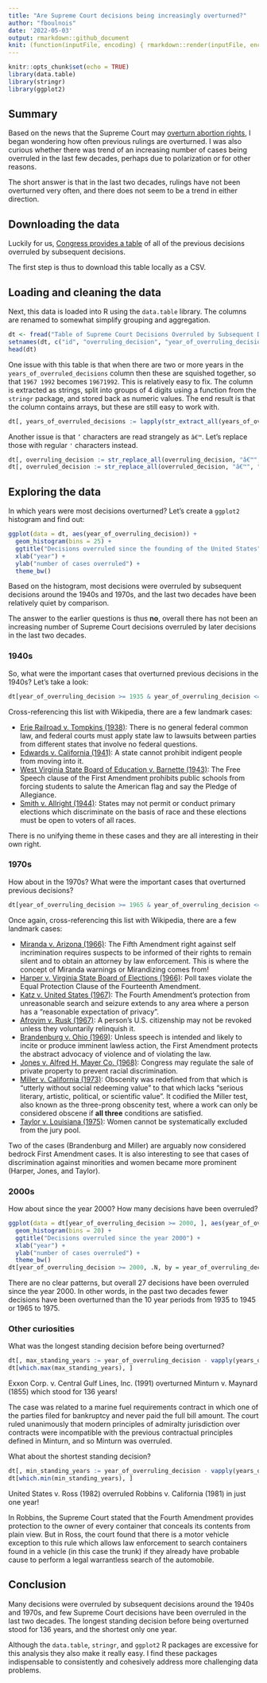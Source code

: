 ```yaml
---
title: "Are Supreme Court decisions being increasingly overturned?"
author: "fboulnois"
date: '2022-05-03'
output: rmarkdown::github_document
knit: (function(inputFile, encoding) { rmarkdown::render(inputFile, encoding = encoding, output_file = file.path(dirname(inputFile), 'README.md')) })
---
```


```r
knitr::opts_chunk$set(echo = TRUE)
library(data.table)
library(stringr)
library(ggplot2)
```

## Summary

Based on the news that the Supreme Court may [overturn abortion rights](https://www.politico.com/news/2022/05/02/supreme-court-abortion-draft-opinion-00029473), I began wondering how often previous rulings are overturned. I was also curious whether there was trend of an increasing number of cases being overruled in the last few decades, perhaps due to polarization or for other reasons.

The short answer is that in the last two decades, rulings have not been overturned very often, and there does not seem to be a trend in either direction.

## Downloading the data

Luckily for us, [Congress provides a table](https://constitution.congress.gov/resources/decisions-overruled/) of all of the previous decisions overruled by subsequent decisions.

The first step is thus to download this table locally as a CSV.

## Loading and cleaning the data

Next, this data is loaded into R using the `data.table` library. The columns are renamed to somewhat simplify grouping and aggregation.

```r
dt <- fread("Table of Supreme Court Decisions Overruled by Subsequent Decisions Resources Constitution Annotated Congress.gov Library of Congress.csv")
setnames(dt, c("id", "overruling_decision", "year_of_overruling_decision", "overruled_decision", "years_of_overruled_decisions"))
head(dt)
```

One issue with this table is that when there are two or more years in the `years_of_overruled_decisions` column then these are squished together, so that `1967 1992` becomes `19671992`. This is relatively easy to fix. The column is extracted as strings, split into groups of 4 digits using a function from the `stringr` package, and stored back as numeric values. The end result is that the column contains arrays, but these are still easy to work with.

```r
dt[, years_of_overruled_decisions := lapply(str_extract_all(years_of_overruled_decisions, "\\d{4}"), as.numeric)]
```

Another issue is that `’` characters are read strangely as `â€™`. Let's replace those with regular `'` characters instead.

```r
dt[, overruling_decision := str_replace_all(overruling_decision, "â€™", "'")]
dt[, overruled_decision := str_replace_all(overruled_decision, "â€™", "'")]
```

## Exploring the data

In which years were most decisions overturned? Let's create a `ggplot2` histogram and find out:

```r
ggplot(data = dt, aes(year_of_overruling_decision)) +
  geom_histogram(bins = 25) +
  ggtitle("Decisions overruled since the founding of the United States") +
  xlab("year") +
  ylab("number of cases overruled") +
  theme_bw()
```

Based on the histogram, most decisions were overruled by subsequent decisions around the 1940s and 1970s, and the last two decades have been relatively quiet by comparison.

The answer to the earlier questions is thus **no**, overall there has not been an increasing number of Supreme Court decisions overruled by later decisions in the last two decades.

### 1940s

So, what were the important cases that overturned previous decisions in the 1940s? Let's take a look:

```r
dt[year_of_overruling_decision >= 1935 & year_of_overruling_decision <= 1945, overruling_decision]
```

Cross-referencing this list with Wikipedia, there are a few landmark cases:

-   [Erie Railroad v. Tompkins (1938)](https://en.wikipedia.org/wiki/Erie_Railroad_Co._v._Tompkins): There is no general federal common law, and federal courts must apply state law to lawsuits between parties from different states that involve no federal questions.
-   [Edwards v. California (1941)](https://en.wikipedia.org/wiki/Edwards_v._California): A state cannot prohibit indigent people from moving into it.
-   [West Virginia State Board of Education v. Barnette (1943)](https://en.wikipedia.org/wiki/West_Virginia_State_Board_of_Education_v._Barnette): The Free Speech clause of the First Amendment prohibits public schools from forcing students to salute the American flag and say the Pledge of Allegiance.
-   [Smith v. Allright (1944)](https://en.wikipedia.org/wiki/Smith_v._Allwright): States may not permit or conduct primary elections which discriminate on the basis of race and these elections must be open to voters of all races.

There is no unifying theme in these cases and they are all interesting in their own right.

### 1970s

How about in the 1970s? What were the important cases that overturned previous decisions?

```r
dt[year_of_overruling_decision >= 1965 & year_of_overruling_decision <= 1975, overruling_decision]
```

Once again, cross-referencing this list with Wikipedia, there are a few landmark cases:

-   [Miranda v. Arizona (1966)](https://en.wikipedia.org/wiki/Miranda_v._Arizona): The Fifth Amendment right against self incrimination requires suspects to be informed of their rights to remain silent and to obtain an attorney by law enforcement. This is where the concept of Miranda warnings or Mirandizing comes from!
-   [Harper v. Virginia State Board of Elections (1966)](https://en.wikipedia.org/wiki/Harper_v._Virginia_State_Board_of_Elections): Poll taxes violate the Equal Protection Clause of the Fourteenth Amendment.
-   [Katz v. United States (1967)](https://en.wikipedia.org/wiki/Katz_v._United_States): The Fourth Amendment's protection from unreasonable search and seizure extends to any area where a person has a "reasonable expectation of privacy".
-   [Afroyim v. Rusk (1967)](https://en.wikipedia.org/wiki/Afroyim_v._Rusk): A person's U.S. citizenship may not be revoked unless they voluntarily relinquish it.
-   [Brandenburg v. Ohio (1969)](https://en.wikipedia.org/wiki/Brandenburg_v._Ohio): Unless speech is intended and likely to incite or produce imminent lawless action, the First Amendment protects the abstract advocacy of violence and of violating the law.
-   [Jones v. Alfred H. Mayer Co. (1968)](https://en.wikipedia.org/wiki/Jones_v._Alfred_H._Mayer_Co.): Congress may regulate the sale of private property to prevent racial discrimination.
-   [Miller v. California (1973)](https://en.wikipedia.org/wiki/Miller_v._California): Obscenity was redefined from that which is "utterly without social redeeming value" to that which lacks "serious literary, artistic, political, or scientific value". It codified the Miller test, also known as the three-prong obscenity test, where a work can only be considered obscene if **all three** conditions are satisfied.
-   [Taylor v. Louisiana (1975)](https://en.wikipedia.org/wiki/Taylor_v._Louisiana): Women cannot be systematically excluded from the jury pool.

Two of the cases (Brandenburg and Miller) are arguably now considered bedrock First Amendment cases. It is also interesting to see that cases of discrimination against minorities and women became more prominent (Harper, Jones, and Taylor).

### 2000s

How about since the year 2000? How many decisions have been overruled?

```r
ggplot(data = dt[year_of_overruling_decision >= 2000, ], aes(year_of_overruling_decision)) +
  geom_histogram(bins = 20) +
  ggtitle("Decisions overruled since the year 2000") +
  xlab("year") +
  ylab("number of cases overruled") +
  theme_bw()
dt[year_of_overruling_decision >= 2000, .N, by = year_of_overruling_decision][, sum(N)]
```

There are no clear patterns, but overall 27 decisions have been overruled since the year 2000. In other words, in the past two decades fewer decisions have been overturned than the 10 year periods from 1935 to 1945 or 1965 to 1975.

### Other curiosities

What was the longest standing decision before being overturned?

```r
dt[, max_standing_years := year_of_overruling_decision - vapply(years_of_overruled_decisions, min, numeric(1))]
dt[which.max(max_standing_years), ]
```

Exxon Corp. v. Central Gulf Lines, Inc. (1991) overturned Minturn v. Maynard (1855) which stood for 136 years!

The case was related to a marine fuel requirements contract in which one of the parties filed for bankruptcy and never paid the full bill amount. The court ruled unanimously that modern principles of admiralty jurisdiction over contracts were incompatible with the previous contractual principles defined in Minturn, and so Minturn was overruled.

What about the shortest standing decision?

```r
dt[, min_standing_years := year_of_overruling_decision - vapply(years_of_overruled_decisions, max, numeric(1))]
dt[which.min(min_standing_years), ]
```

United States v. Ross (1982) overruled Robbins v. California (1981) in just one year!

In Robbins, the Supreme Court stated that the Fourth Amendment provides protection to the owner of every container that conceals its contents from plain view. But in Ross, the court found that there is a motor vehicle exception to this rule which allows law enforcement to search containers found in a vehicle (in this case the trunk) if they already have probable cause to perform a legal warrantless search of the automobile.

## Conclusion

Many decisions were overruled by subsequent decisions around the 1940s and 1970s, and few Supreme Court decisions have been overruled in the last two decades. The longest standing decision before being overturned stood for 136 years, and the shortest only one year.

Although the `data.table`, `stringr`, and `ggplot2` R packages are excessive for this analysis they also make it really easy. I find these packages indispensable to consistently and cohesively address more challenging data problems.
